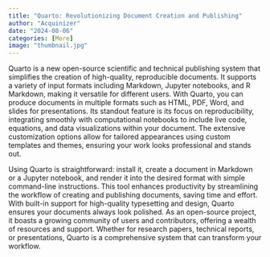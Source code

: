 ```yaml
---
title: "Quarto: Revolutionizing Document Creation and Publishing"
author: "Acquinizer"
date: "2024-08-06"
categories: [More]
image: "thumbnail.jpg"
---
```




Quarto is a new open-source scientific and technical publishing system that simplifies the creation of high-quality, reproducible documents. It supports a variety of input formats including Markdown, Jupyter notebooks, and R Markdown, making it versatile for different users. With Quarto, you can produce documents in multiple formats such as HTML, PDF, Word, and slides for presentations. Its standout feature is its focus on reproducibility, integrating smoothly with computational notebooks to include live code, equations, and data visualizations within your document. The extensive customization options allow for tailored appearances using custom templates and themes, ensuring your work looks professional and stands out.

Using Quarto is straightforward: install it, create a document in Markdown or a Jupyter notebook, and render it into the desired format with simple command-line instructions. This tool enhances productivity by streamlining the workflow of creating and publishing documents, saving time and effort. With built-in support for high-quality typesetting and design, Quarto ensures your documents always look polished. As an open-source project, it boasts a growing community of users and contributors, offering a wealth of resources and support. Whether for research papers, technical reports, or presentations, Quarto is a comprehensive system that can transform your workflow.
